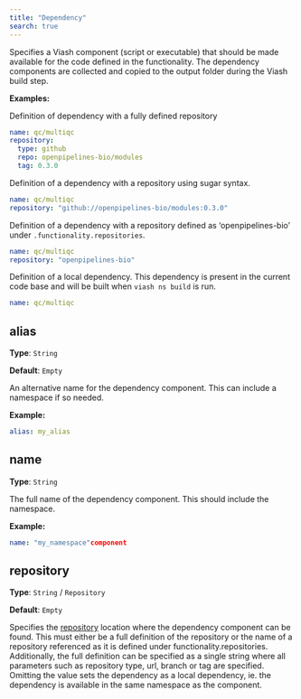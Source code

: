 ```yaml
---
title: "Dependency"
search: true
---
```


Specifies a Viash component (script or executable) that should be made available for the code defined in the functionality.
The dependency components are collected and copied to the output folder during the Viash build step.


**Examples:**

Definition of dependency with a fully defined repository

```yaml
name: qc/multiqc
repository: 
  type: github
  repo: openpipelines-bio/modules
  tag: 0.3.0

```

Definition of a dependency with a repository using sugar syntax.

```yaml
name: qc/multiqc
repository: "github://openpipelines-bio/modules:0.3.0"

```

Definition of a dependency with a repository defined as 'openpipelines-bio' under `.functionality.repositories`.

```yaml
name: qc/multiqc
repository: "openpipelines-bio"

```

Definition of a local dependency. This dependency is present in the current code base and will be built when `viash ns build` is run.

```yaml
name: qc/multiqc

```

## alias

**Type**: `String`

**Default**: `Empty`

An alternative name for the dependency component. This can include a namespace if so needed.

**Example:**

```yaml
alias: my_alias
```

## name

**Type**: `String`

The full name of the dependency component. This should include the namespace.

**Example:**

```yaml
name: "my_namespace"component
```

## repository

**Type**: `String` / `Repository`

**Default**: `Empty`

Specifies the [repository](/reference/config/functionality/repositories/#) location where the dependency component can be found.
This must either be a full definition of the repository or the name of a repository referenced as it is defined under functionality.repositories.
Additionally, the full definition can be specified as a single string where all parameters such as repository type, url, branch or tag are specified.
Omitting the value sets the dependency as a local dependency, ie. the dependency is available in the same namespace as the component.

